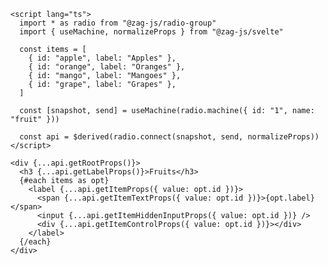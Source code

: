 ```svelte
<script lang="ts">
  import * as radio from "@zag-js/radio-group"
  import { useMachine, normalizeProps } from "@zag-js/svelte"

  const items = [
    { id: "apple", label: "Apples" },
    { id: "orange", label: "Oranges" },
    { id: "mango", label: "Mangoes" },
    { id: "grape", label: "Grapes" },
  ]

  const [snapshot, send] = useMachine(radio.machine({ id: "1", name: "fruit" }))

  const api = $derived(radio.connect(snapshot, send, normalizeProps))
</script>

<div {...api.getRootProps()}>
  <h3 {...api.getLabelProps()}>Fruits</h3>
  {#each items as opt}
    <label {...api.getItemProps({ value: opt.id })}>
      <span {...api.getItemTextProps({ value: opt.id })}>{opt.label}</span>
      <input {...api.getItemHiddenInputProps({ value: opt.id })} />
      <div {...api.getItemControlProps({ value: opt.id })}></div>
    </label>
  {/each}
</div>
```
